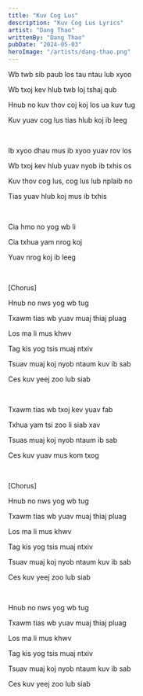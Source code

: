 ```yaml
---
title: "Kuv Cog Lus"
description: "Kuv Cog Lus Lyrics"
artist: "Dang Thao"
writtenBy: "Dang Thao"
pubDate: "2024-05-03"
heroImage: "/artists/dang-thao.png"
---
```


Wb twb sib paub los tau ntau lub xyoo

Wb txoj kev hlub twb loj tshaj qub

Hnub no kuv thov coj koj los ua kuv tug

Kuv yuav cog lus tias hlub koj ib leeg

<br />

Ib xyoo dhau mus ib xyoo yuav rov los

Wb txoj kev hlub yuav nyob ib txhis os

Kuv thov cog lus, cog lus lub nplaib no

Tias yuav hlub koj mus ib txhis

<br />

Cia hmo no yog wb li

Cia txhua yam nrog koj

Yuav nrog koj ib leeg

<br />

[Chorus]

Hnub no nws yog wb tug

Txawm tias wb yuav muaj thiaj pluag

Los ma li mus khwv

Tag kis yog tsis muaj ntxiv

Tsuav muaj koj nyob ntaum kuv ib sab

Ces kuv yeej zoo lub siab

<br />

Txawm tias wb txoj kev yuav fab

Txhua yam tsi zoo li siab xav

Tsuas muaj koj nyob ntaum ib sab

Ces kuv yuav mus kom txog

<br />

[Chorus]

Hnub no nws yog wb tug

Txawm tias wb yuav muaj thiaj pluag

Los ma li mus khwv

Tag kis yog tsis muaj ntxiv

Tsuav muaj koj nyob ntaum kuv ib sab

Ces kuv yeej zoo lub siab

<br />

Hnub no nws yog wb tug

Txawm tias wb yuav muaj thiaj pluag

Los ma li mus khwv

Tag kis yog tsis muaj ntxiv

Tsuav muaj koj nyob ntaum kuv ib sab

Ces kuv yeej zoo lub siab
